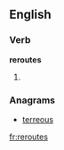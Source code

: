 ==English==

===Verb===
'''reroutes'''

# {{third-person singular of|[[reroute]]}}

===Anagrams===
* [[terreous#English|terreous]]

[[fr:reroutes]]